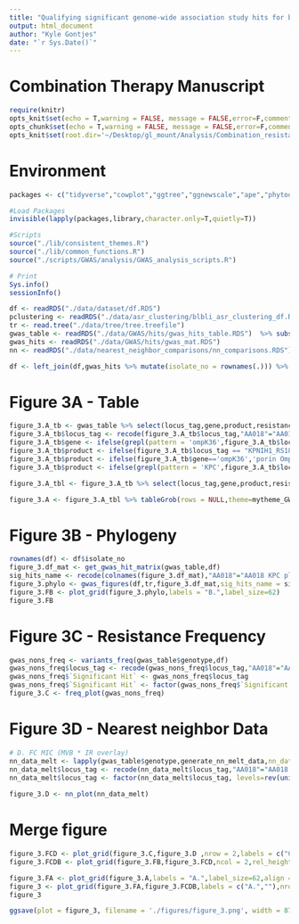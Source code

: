 ```yaml
---
title: "Qualifying significant genome-wide association study hits for beta-lactam/beta-lactamase inhibitor resistance"
output: html_document
author: "Kyle Gontjes"
date: "`r Sys.Date()`"
---
```


# Combination Therapy Manuscript

```r
require(knitr)
opts_knit$set(echo = T,warning = FALSE, message = FALSE,error=F,comment=NA)
opts_chunk$set(echo = T,warning = FALSE, message = FALSE,error=F,comment=NA)
opts_knit$set(root.dir='~/Desktop/gl_mount/Analysis/Combination_resistance/pre-intro-blbli-resistance-ms/')
```

# Environment
```r
packages <- c("tidyverse","cowplot","ggtree","ggnewscale","ape","phytools","phyloAMR","gridExtra")

#Load Packages
invisible(lapply(packages,library,character.only=T,quietly=T))

#Scripts
source("./lib/consistent_themes.R")
source("./lib/common_functions.R")
source("./scripts/GWAS/analysis/GWAS_analysis_scripts.R")

# Print
Sys.info()
sessionInfo() 
```
 

```r
df <- readRDS("./data/dataset/df.RDS")
pclustering <- readRDS("./data/asr_clustering/blbli_asr_clustering_df.RDS")
tr <- read.tree("./data/tree/tree.treefile")
gwas_table <- readRDS("./data/GWAS/hits/gwas_hits_table.RDS")  %>% subset(nn_qc=="Yes" & locus_tag != '')
gwas_hits <- readRDS("./data/GWAS/hits/gwas_mat.RDS")
nn <- readRDS("./data/nearest_neighbor_comparisons/nn_comparisons.RDS")

df <- left_join(df,gwas_hits %>% mutate(isolate_no = rownames(.))) %>% left_join(.,pclustering)
```

# Figure 3A - Table
```r
figure_3.A_tb <- gwas_table %>% select(locus_tag,gene,product,resistance_category,sig_tests,sig_models_simple,sig_phenotypes)
figure_3.A_tb$locus_tag <- recode(figure_3.A_tb$locus_tag,"AA018"="AA018 KPC plasmid cluster","AA552"="AA552 KPC plasmid cluster","OmpK36_loop3_insertion"="Loop 3 insertion in ompK36","OmpK36GD"="GD loop 3 insertion in ompK36",'OmpK36_c25t' = 'C25T SNP in ompK36','OmpK36_truncation_kleborate'='Truncation of ompK36')
figure_3.A_tb$gene <- ifelse(grepl(pattern = 'ompK36',figure_3.A_tb$locus_tag) | figure_3.A_tb$locus_tag =='KPNIH1_RS18665',"ompK36",figure_3.A_tb$gene) %>% {ifelse(is.na(.),"",.)}
figure_3.A_tb$product <- ifelse(figure_3.A_tb$locus_tag == "KPNIH1_RS18100","mdtA/muxA family multidrug efflux transporter periplasmic adaptor subunit",figure_3.A_tb$product)
figure_3.A_tb$product <- ifelse(figure_3.A_tb$gene=='ompK36','porin OmpC',figure_3.A_tb$product)
figure_3.A_tb$product <- ifelse(grepl(pattern = 'KPC',figure_3.A_tb$locus_tag),"blaKPC-associated plasmid",figure_3.A_tb$product)

figure_3.A_tbl <- figure_3.A_tb %>% select(locus_tag,gene,product,resistance_category,sig_tests,sig_models_simple,sig_phenotypes) %>% `colnames<-`(c('Significant Hit','Gene Hit', 'Product','Genotype Category', 'Significant Tests','Significant Models', 'Significant Phenotypes'))

figure_3.A <- figure_3.A_tbl %>% tableGrob(rows = NULL,theme=mytheme_GWAS)  
```

# Figure 3B - Phylogeny 
```r
rownames(df) <- df$isolate_no
figure_3.df_mat <- get_gwas_hit_matrix(gwas_table,df) 
sig_hits_name <- recode(colnames(figure_3.df_mat),"AA018"="AA018 KPC plasmid cluster","AA552"="AA552 KPC plasmid cluster","OmpK36_loop3_insertion"="Loop 3 insertion in ompK36","OmpK36GD"="GD loop 3 insertion in ompK36",'OmpK36_c25t' = 'C25T SNP in ompK36','OmpK36_truncation_kleborate'='Truncation of ompK36')
figure_3.phylo <- gwas_figures(df,tr,figure_3.df_mat,sig_hits_name = sig_hits_name %>% gsub("_1|_2|_1.2|_2.2|_3|_3.2","",.)) + ylim(NA,550)  
figure_3.FB <- plot_grid(figure_3.phylo,labels = "B.",label_size=62)  
figure_3.FB
```

# Figure 3C - Resistance Frequency
```r
gwas_nons_freq <- variants_freq(gwas_table$genotype,df)  
gwas_nons_freq$locus_tag <- recode(gwas_nons_freq$locus_tag,"AA018"="AA018 KPC plasmid cluster","AA552"="AA552 KPC plasmid cluster","OmpK36_loop3_insertion"="Loop 3 insertion in ompK36","OmpK36GD"="GD loop 3 insertion in ompK36",'OmpK36_c25t' = 'C25T SNP in ompK36','OmpK36_truncation_kleborate'='Truncation of ompK36')
gwas_nons_freq$`Significant Hit` <- gwas_nons_freq$locus_tag
gwas_nons_freq$`Significant Hit` <- factor(gwas_nons_freq$`Significant Hit`, levels=rev(unique(figure_3.A_tb$locus_tag)))  
figure_3.C <- freq_plot(gwas_nons_freq) 
```

# Figure 3D - Nearest neighbor Data
```r
# D. FC MIC (MVB * IR overlay) 
nn_data_melt <- lapply(gwas_table$genotype,generate_nn_melt_data,nn_data=nn) %>% do.call(rbind,.)
nn_data_melt$locus_tag <- recode(nn_data_melt$locus_tag,"AA018"="AA018 KPC plasmid cluster","AA552"="AA552 KPC plasmid cluster","OmpK36_loop3_insertion"="Loop 3 insertion in ompK36","OmpK36GD"="GD loop 3 insertion in ompK36",'OmpK36_c25t' = 'C25T SNP in ompK36','OmpK36_truncation_kleborate'='Truncation of ompK36')
nn_data_melt$locus_tag <- factor(nn_data_melt$locus_tag, levels=rev(unique(figure_3.A_tb$locus_tag)))  
      
figure_3.D <- nn_plot(nn_data_melt)  
```

# Merge figure
```r
figure_3.FCD <- plot_grid(figure_3.C,figure_3.D ,nrow = 2,labels = c("C.","D."),label_size = 62,align = "hv",label_x = -0.02)  + theme(plot.margin = unit(c(t=0,r=0,b=0,l=0.1), "cm")) 
figure_3.FCDB <- plot_grid(figure_3.FB,figure_3.FCD,ncol = 2,rel_heights = c(1,1),rel_widths = c(1,0.625)) + theme(plot.margin = unit(c(-40,0,0,0), "cm")) 
```

```r
figure_3.FA <- plot_grid(figure_3.A,labels = "A.",label_size=62,align = "hv") + theme(plot.margin = unit(c(-40,0,0,0), "cm")) 
figure_3 <- plot_grid(figure_3.FA,figure_3.FCDB,labels = c("A.",""),nrow=2,label_size = 62) + theme(plot.margin = unit(c(0,0,0.25,0), "cm")) 
figure_3
```

```r
ggsave(plot = figure_3, filename = './figures/figure_3.png', width = 87.5, height = 50,limitsize=FALSE)
```
